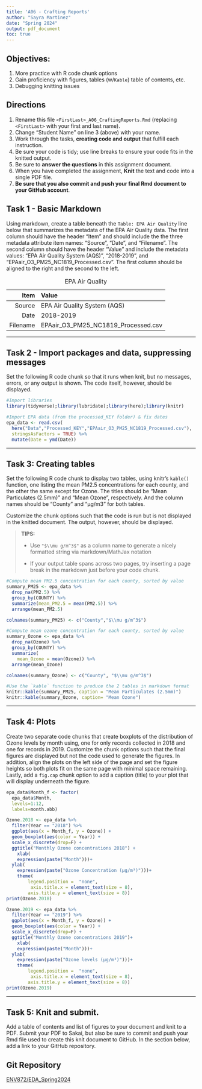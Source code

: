 ```yaml
---
title: 'A06 - Crafting Reports'
author: "Sayra Martinez" 
date: "Spring 2024"
output: pdf_document
toc: true
---
```


\listoffigures

## Objectives:

1.  More practice with R code chunk options
1.  Gain proficiency with figures, tables (w/`Kable`) table of contents, etc.
1.  Debugging knitting issues

## Directions

1.  Rename this file `<FirstLast>_A06_CraftingReports.Rmd` (replacing `<FirstLast>` with your first and last name).
1.  Change "Student Name" on line 3 (above) with your name.
1.  Work through the tasks, **creating code and output** that fulfill each instruction.
1.  Be sure your code is tidy; use line breaks to ensure your code fits in the knitted output.
1.  Be sure to **answer the questions** in this assignment document.
1.  When you have completed the assignment, **Knit** the text and code into a single PDF file.
1.  **Be sure that you also commit and push your final Rmd document to your GitHub account**.

## Task 1 - Basic Markdown

Using markdown, create a table beneath the `Table: EPA Air Quality` line below that summarizes the metadata of the EPA Air Quality data. The first column should have the header "Item" and should include the the three metadata attribute item names: "Source", "Date", and "Filename". The second column should have the header "Value" and include the metadata values: "EPA Air Quality System (AQS)", "2018-2019", and "EPAair_O3_PM25_NC1819_Processed.csv". The first column should be aligned to the right and the second to the left.

Table: EPA Air Quality

| Item | Value|
|------:|:-------|
|Source | EPA Air Quality System (AQS)| 
|Date | 2018-2019 |
|Filename | EPAair_O3_PM25_NC1819_Processed.csv |

---

## Task 2 - Import packages and data, suppressing messages

Set the following R code chunk so that it runs when knit, but no messages, errors, or any output is shown. The code itself, however, should be displayed.

```r
#Import libraries
library(tidyverse);library(lubridate);library(here);library(knitr)

#Import EPA data (from the processed_KEY folder) & fix dates
epa_data <- read.csv(
  here("Data","Processed_KEY","EPAair_O3_PM25_NC1819_Processed.csv"),
  stringsAsFactors = TRUE) %>% 
  mutate(Date = ymd(Date))
```

---

## Task 3: Creating tables

Set the following R code chunk to display two tables, using knitr's `kable()` function, one listing the mean PM2.5 concentrations for each county, and the other the same except for Ozone. The titles should be "Mean Particulates (2.5mm)" and "Mean Ozone", respectively. And the column names should be "County" and "µg/m3" for both tables.

Customize the chunk options such that the code is run but is not displayed in the knitted document. The output, however, should be displayed.

> **TIPS:**
>
> -   Use `"$\\mu g/m^3$"` as a column name to generate a nicely formatted string via markdown/MathJax notation
>
> -   If your output table spans across two pages, try inserting a page break in the markdown just before your code chunk.


```r
#Compute mean PM2.5 concentration for each county, sorted by value
summary_PM25 <- epa_data %>% 
  drop_na(PM2.5) %>% 
  group_by(COUNTY) %>% 
  summarize(mean_PM2.5 = mean(PM2.5)) %>% 
  arrange(mean_PM2.5)

colnames(summary_PM25) <- c("County","$\\mu g/m^3$")

#Compute mean ozone concentration for each county, sorted by value
summary_Ozone <- epa_data %>% 
  drop_na(Ozone) %>% 
  group_by(COUNTY) %>% 
  summarize(
    mean_Ozone = mean(Ozone)) %>% 
  arrange(mean_Ozone)

colnames(summary_Ozone) <- c("County", "$\\mu g/m^3$")

#Use the `kable` function to produce the 2 tables in markdown format
knitr::kable(summary_PM25, caption = "Mean Particulates (2.5mm)")
knitr::kable(summary_Ozone, caption= "Mean Ozone")

```

---

## Task 4: Plots

Create two separate code chunks that create boxplots of the distribution of Ozone levels by month using, one for only records collected in 2018 and one for records in 2019. Customize the chunk options such that the final figures are displayed but not the code used to generate the figures. In addition, align the plots on the left side of the page and set the figure heights so both plots fit on the same page with minimal space remaining. Lastly, add a `fig.cap` chunk option to add a caption (title) to your plot that will display underneath the figure.

```r
epa_data$Month_f <- factor(
  epa_data$Month, 
  levels=1:12,
  labels=month.abb)

Ozone.2018 <- epa_data %>%
  filter(Year == "2018") %>%
  ggplot(aes(x = Month_f, y = Ozone)) +
  geom_boxplot(aes(color = Year)) +
  scale_x_discrete(drop=F) +
  ggtitle("Monthly Ozone concentrations 2018") +
    xlab(
    expression(paste("Month")))+
  ylab(
    expression(paste("Ozone Concentration (µg/m³)")))+
    theme(  
        legend.position =  "none",
         axis.title.x = element_text(size = 8),
        axis.title.y = element_text(size = 8))
print(Ozone.2018)

```

```r

Ozone.2019 <- epa_data %>%
  filter(Year == "2019") %>%
  ggplot(aes(x = Month_f, y = Ozone)) +
  geom_boxplot(aes(color = Year)) +
  scale_x_discrete(drop=F) +
  ggtitle("Monthly Ozone concentrations 2019")+
    xlab(
    expression(paste("Month")))+
  ylab(
    expression(paste("Ozone levels (µg/m³)")))+
    theme(  
        legend.position =  "none",
         axis.title.x = element_text(size = 8),
        axis.title.y = element_text(size = 8))
print(Ozone.2019)

```
---
\newpage

## Task 5: Knit and submit.
Add a table of contents and list of figures to your document and knit to a PDF. Submit your PDF to Sakai, but also be sure to commit and push your Rmd file used to create this knit document to GitHub. In the section below, add a link to your GitHub repository. 

## Git Repository

[ENV872/EDA_Spring2024](https://github.com/sayramartinez-s/EDA_Spring2024.git)